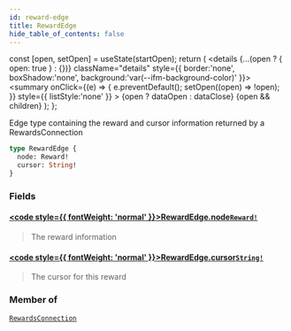 ```yaml
---
id: reward-edge
title: RewardEdge
hide_table_of_contents: false
---
```







  const [open, setOpen] = useState(startOpen);
  return (
    <details {...(open ? { open: true } : {})} className="details" style={{ border:'none', boxShadow:'none', background:'var(--ifm-background-color)' }}>
      <summary
        onClick={(e) => {
          e.preventDefault();
          setOpen((open) => !open);
        }}
        style={{ listStyle:'none' }}
      >
      {open ? dataOpen : dataClose}
      </summary>
      {open && children}
    </details>
  );
};




Edge type containing the reward and cursor information returned by a RewardsConnection


```graphql
type RewardEdge {
  node: Reward!
  cursor: String!
}
```


### Fields

#### [<code style={{ fontWeight: 'normal' }}>RewardEdge.<b>node</b></code>](#)<Bullet />[`Reward!`](/testnet/api/graphql/objects/reward) <Badge class="secondary" text="non-null"/> <Badge class="secondary" text="object"/>
> The reward information
> 

#### [<code style={{ fontWeight: 'normal' }}>RewardEdge.<b>cursor</b></code>](#)<Bullet />[`String!`](/testnet/api/graphql/scalars/string) <Badge class="secondary" text="non-null"/> <Badge class="secondary" text="scalar"/>
> The cursor for this reward
> 



### Member of

[`RewardsConnection`](/testnet/api/graphql/objects/rewards-connection)  <Badge class="secondary" text="object"/>


